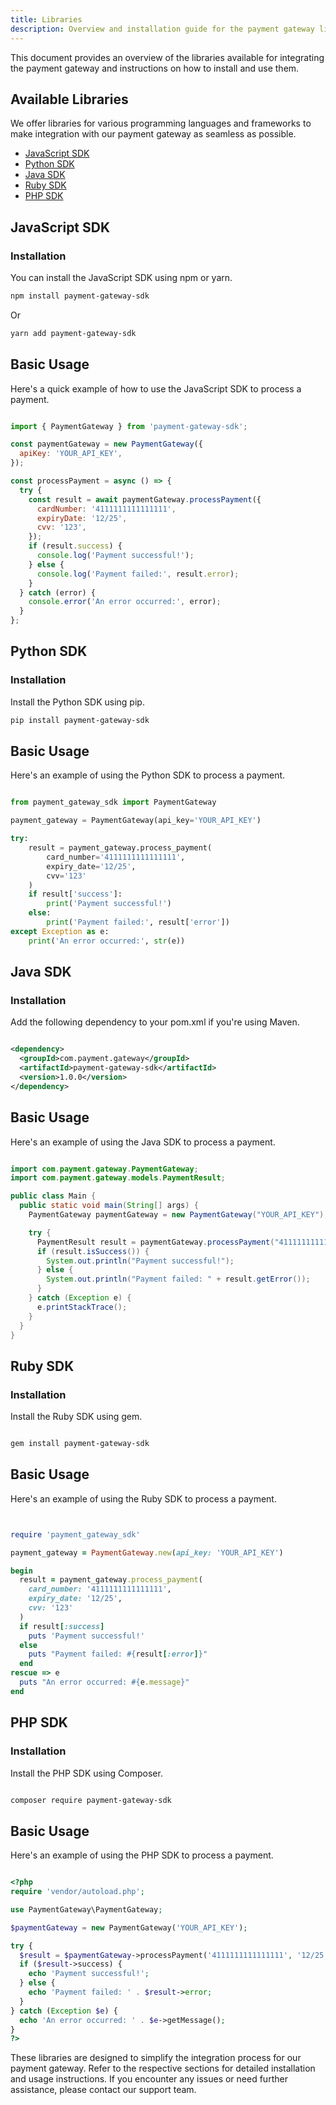 ```yaml
---
title: Libraries
description: Overview and installation guide for the payment gateway libraries.
---
```



This document provides an overview of the libraries available for integrating the payment gateway and instructions on how to install and use them.

## Available Libraries

We offer libraries for various programming languages and frameworks to make integration with our payment gateway as seamless as possible.

- [JavaScript SDK](#javascript-sdk)
- [Python SDK](#python-sdk)
- [Java SDK](#java-sdk)
- [Ruby SDK](#ruby-sdk)
- [PHP SDK](#php-sdk)

## JavaScript SDK

### Installation

You can install the JavaScript SDK using npm or yarn.

```bash
npm install payment-gateway-sdk
```

Or

```bash
yarn add payment-gateway-sdk

```

## Basic Usage

Here's a quick example of how to use the JavaScript SDK to process a payment.


```jsx

import { PaymentGateway } from 'payment-gateway-sdk';

const paymentGateway = new PaymentGateway({
  apiKey: 'YOUR_API_KEY',
});

const processPayment = async () => {
  try {
    const result = await paymentGateway.processPayment({
      cardNumber: '4111111111111111',
      expiryDate: '12/25',
      cvv: '123',
    });
    if (result.success) {
      console.log('Payment successful!');
    } else {
      console.log('Payment failed:', result.error);
    }
  } catch (error) {
    console.error('An error occurred:', error);
  }
};

```

## Python SDK

### Installation

Install the Python SDK using pip.

```bash
pip install payment-gateway-sdk

```
## Basic Usage

Here's an example of using the Python SDK to process a payment.

```python

from payment_gateway_sdk import PaymentGateway

payment_gateway = PaymentGateway(api_key='YOUR_API_KEY')

try:
    result = payment_gateway.process_payment(
        card_number='4111111111111111',
        expiry_date='12/25',
        cvv='123'
    )
    if result['success']:
        print('Payment successful!')
    else:
        print('Payment failed:', result['error'])
except Exception as e:
    print('An error occurred:', str(e))

```

## Java SDK

### Installation

Add the following dependency to your pom.xml if you're using Maven.

```xml

<dependency>
  <groupId>com.payment.gateway</groupId>
  <artifactId>payment-gateway-sdk</artifactId>
  <version>1.0.0</version>
</dependency>


```

## Basic Usage

Here's an example of using the Java SDK to process a payment.

```java

import com.payment.gateway.PaymentGateway;
import com.payment.gateway.models.PaymentResult;

public class Main {
  public static void main(String[] args) {
    PaymentGateway paymentGateway = new PaymentGateway("YOUR_API_KEY");

    try {
      PaymentResult result = paymentGateway.processPayment("4111111111111111", "12/25", "123");
      if (result.isSuccess()) {
        System.out.println("Payment successful!");
      } else {
        System.out.println("Payment failed: " + result.getError());
      }
    } catch (Exception e) {
      e.printStackTrace();
    }
  }
}

```

## Ruby SDK

### Installation

Install the Ruby SDK using gem.

```bash

gem install payment-gateway-sdk

```

## Basic Usage

Here's an example of using the Ruby SDK to process a payment.

```ruby


require 'payment_gateway_sdk'

payment_gateway = PaymentGateway.new(api_key: 'YOUR_API_KEY')

begin
  result = payment_gateway.process_payment(
    card_number: '4111111111111111',
    expiry_date: '12/25',
    cvv: '123'
  )
  if result[:success]
    puts 'Payment successful!'
  else
    puts "Payment failed: #{result[:error]}"
  end
rescue => e
  puts "An error occurred: #{e.message}"
end

```

## PHP SDK

### Installation

Install the PHP SDK using Composer.

```bash

composer require payment-gateway-sdk

```

## Basic Usage

Here's an example of using the PHP SDK to process a payment.

```php

<?php
require 'vendor/autoload.php';

use PaymentGateway\PaymentGateway;

$paymentGateway = new PaymentGateway('YOUR_API_KEY');

try {
  $result = $paymentGateway->processPayment('4111111111111111', '12/25', '123');
  if ($result->success) {
    echo 'Payment successful!';
  } else {
    echo 'Payment failed: ' . $result->error;
  }
} catch (Exception $e) {
  echo 'An error occurred: ' . $e->getMessage();
}
?>

```

These libraries are designed to simplify the integration process for our payment gateway. Refer to the respective sections for detailed installation and usage instructions. If you encounter any issues or need further assistance, please contact our support team.
